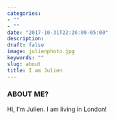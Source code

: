 ```yaml
---
categories:
- ""
- ""
date: "2017-10-31T22:26:09-05:00"
description:
draft: false
image: julienphoto.jpg
keywords: ""
slug: about
title: I am Julien
---
```


### **ABOUT ME?**

Hi, I'm Julien. I am living in London!

